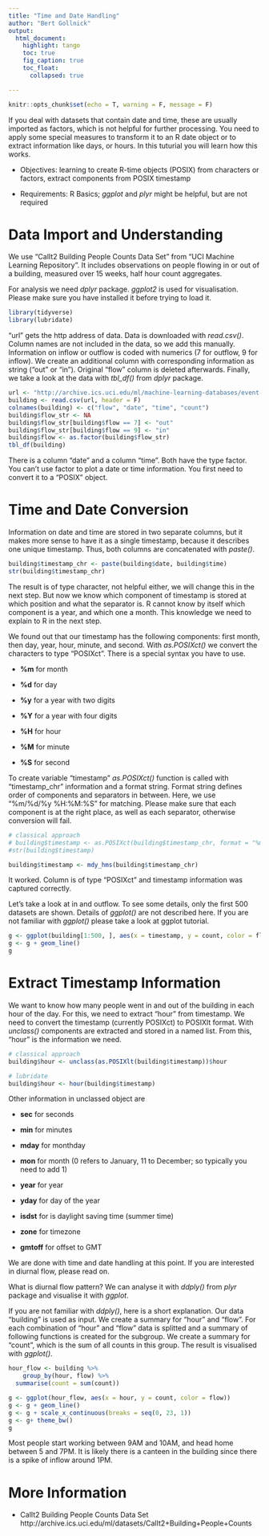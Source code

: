 ```yaml
---
title: "Time and Date Handling"
author: "Bert Gollnick"
output: 
  html_document:
    highlight: tango
    toc: true
    fig_caption: true
    toc_float:
      collapsed: true

---
```


```r
knitr::opts_chunk$set(echo = T, warning = F, message = F)
```

If you deal with datasets that contain date and time, these are usually imported as factors, which is not helpful for further processing. You need to apply some special measures to transform it to an R date object or to extract information like days, or hours. In this tuturial you will learn how this works.

* Objectives: learning to create R-time objects (POSIX) from characters or factors, extract components from POSIX timestamp

* Requirements: R Basics; _ggplot_ and _plyr_ might be helpful, but are not required

# Data Import and Understanding

We use "CalIt2 Building People Counts Data Set" from "UCI Machine Learning Repository". It includes observations on people flowing in or out of a building, measured over 15 weeks, half hour count aggregates.

For analysis we need _dplyr_ package. _ggplot2_ is used for visualisation. Please make sure you have installed it before trying to load it.

```r
library(tidyverse)
library(lubridate)
```

"url" gets the http address of data. Data is downloaded with _read.csv()_. Column names are not included in the data, so we add this manually. Information on inflow or outflow is coded with numerics (7 for outflow, 9 for inflow). We create an additional column with corresponding information as string ("out" or "in"). Original "flow" column is deleted afterwards. Finally, we take a look at the data with _tbl_df()_ from _dplyr_ package.

```r
url <- "http://archive.ics.uci.edu/ml/machine-learning-databases/event-detection/CalIt2.data"
building <- read.csv(url, header = F)
colnames(building) <- c("flow", "date", "time", "count")
building$flow_str <- NA
building$flow_str[building$flow == 7] <- "out"
building$flow_str[building$flow == 9] <- "in"
building$flow <- as.factor(building$flow_str)
tbl_df(building)
```
There is a column "date" and a column "time". Both have the type factor. You can't use factor to plot a date or time information. You first need to convert it to a "POSIX" object.

# Time and Date Conversion

Information on date and time are stored in two separate columns, but it makes more sense to have it as a single timestamp, because it describes one unique timestamp. Thus, both columns are concatenated with _paste()_.
```r
building$timestamp_chr <- paste(building$date, building$time)
str(building$timestamp_chr)
```

The result is of type character, not helpful either, we will change this in the next step. But now we know which component of timestamp is stored at which position and what the separator is. R cannot know by itself which component is a year, and which one a month. This knowledge we need to explain to R in the next step.

We found out that our timestamp has the following components: first month, then day, year, hour, minute, and second. With _as.POSIXct()_ we convert the characters to type "POSIXct". There is a special syntax you have to use.

* **%m** for month

* **%d** for day

* **%y** for a year with two digits

* **%Y** for a year with four digits

* **%H** for hour

* **%M** for minute

* **%S** for second

To create variable "timestamp" _as.POSIXct()_ function is called with "timestamp_chr" information and a format string. Format string defines order of components and separators in between. Here, we use "%m/%d/%y %H:%M:%S" for matching. Please make sure that each component is at the right place, as well as each separator, otherwise conversion will fail.
```r
# classical approach
# building$timestamp <- as.POSIXct(building$timestamp_chr, format = "%m/%d/%y %H:%M:%S")
#str(building$timestamp)

building$timestamp <- mdy_hms(building$timestamp_chr)
```

It worked. Column is of type "POSIXct" and timestamp information was captured correctly. 

Let's take a look at in and outflow. To see some details, only the first 500 datasets are shown. Details of _ggplot()_ are not described here. If you are not familiar with _ggplot()_ please take a look at ggplot tutorial.

```r
g <- ggplot(building[1:500, ], aes(x = timestamp, y = count, color = flow))
g <- g + geom_line()
g
```

# Extract Timestamp Information

We want to know how many people went in and out of the building in each hour of the day. For this, we need to extract "hour" from timestamp. We need to convert the timestamp (currently POSIXct) to POSIXlt format. With _unclass()_ components are extracted and stored in a named list. From this, "hour" is the information we need.

```r
# classical approach
building$hour <- unclass(as.POSIXlt(building$timestamp))$hour

# lubridate
building$hour <- hour(building$timestamp)
```

Other information in unclassed object are 

* **sec** for seconds 

* **min** for minutes

* **mday** for monthday

* **mon** for month (0 refers to January, 11 to December; so typically you need to add 1)

* **year** for year

* **yday** for day of the year

* **isdst** for is daylight saving time (summer time)

* **zone** for timezone

* **gmtoff** for offset to GMT

We are done with time and date handling at this point. If you are interested in diurnal flow, please read on.

What is diurnal flow pattern? We can analyse it with _ddply()_ from _plyr_ package and visualise it with _ggplot_. 

If you are not familiar with _ddply()_, here is a short explanation. Our data "building" is used as input. We create a summary for "hour" and "flow". For each combination of "hour" and "flow" data is splitted and a summary of following functions is created for the subgroup. We create a summary for "count", which is the sum of all counts in this group. The result is visualised with _ggplot()_.

```r
hour_flow <- building %>% 
	group_by(hour, flow) %>% 
  summarise(count = sum(count))

g <- ggplot(hour_flow, aes(x = hour, y = count, color = flow))
g <- g + geom_line()
g <- g + scale_x_continuous(breaks = seq(0, 23, 1))
g <- g+ theme_bw()
g
```

Most people start working between 9AM and 10AM, and head home between 5 and 7PM. It is likely there is a canteen in the building since there is a spike of inflow around 1PM.

# More Information

* CalIt2 Building People Counts Data Set http://archive.ics.uci.edu/ml/datasets/CalIt2+Building+People+Counts
